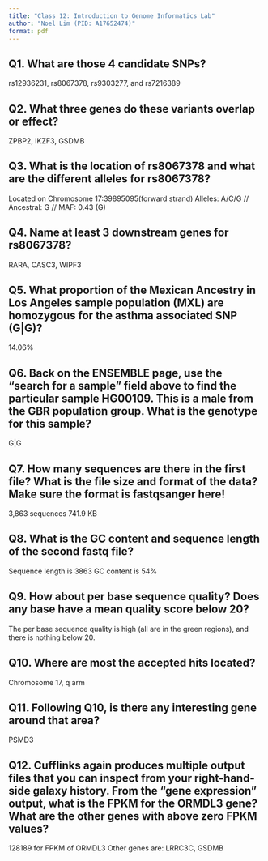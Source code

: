 ```yaml
---
title: "Class 12: Introduction to Genome Informatics Lab"
author: "Noel Lim (PID: A17652474)"
format: pdf
---
```


## Q1. What are those 4 candidate SNPs?
rs12936231, rs8067378, rs9303277, and rs7216389

## Q2. What three genes do these variants overlap or effect?
ZPBP2, IKZF3, GSDMB

## Q3. What is the location of rs8067378 and what are the different alleles for rs8067378?
Located on Chromosome 17:39895095(forward strand) 
Alleles: A/C/G // Ancestral: G // MAF: 0.43 (G)

## Q4. Name at least 3 downstream genes for rs8067378?
RARA, CASC3, WIPF3

## Q5. What proportion of the Mexican Ancestry in Los Angeles sample population (MXL) are homozygous for the asthma associated SNP (G|G)?
14.06% 

## Q6. Back on the ENSEMBLE page, use the “search for a sample” field above to find the particular sample HG00109. This is a male from the GBR population group. What is the genotype for this sample?
G|G

## Q7. How many sequences are there in the first file? What is the file size and format of the data? Make sure the format is fastqsanger here!
3,863 sequences
741.9 KB

## Q8. What is the GC content and sequence length of the second fastq file?
Sequence length is 3863 
GC content is 54%

## Q9. How about per base sequence quality? Does any base have a mean quality score below 20?
The per base sequence quality is high (all are in the green regions), and there is nothing below 20. 

## Q10. Where are most the accepted hits located?
Chromosome 17, q arm

## Q11. Following Q10, is there any interesting gene around that area?
PSMD3

## Q12. Cufflinks again produces multiple output files that you can inspect from your right-hand-side galaxy history. From the “gene expression” output, what is the FPKM for the ORMDL3 gene? What are the other genes with above zero FPKM values?
128189 for FPKM of ORMDL3 
Other genes are: LRRC3C, GSDMB
